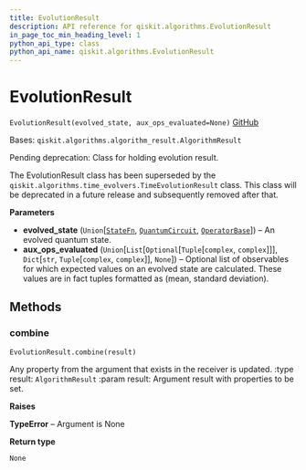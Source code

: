 ```yaml
---
title: EvolutionResult
description: API reference for qiskit.algorithms.EvolutionResult
in_page_toc_min_heading_level: 1
python_api_type: class
python_api_name: qiskit.algorithms.EvolutionResult
---
```


# EvolutionResult

<span id="qiskit.algorithms.EvolutionResult" />

`EvolutionResult(evolved_state, aux_ops_evaluated=None)` [GitHub](https://github.com/qiskit/qiskit/tree/stable/0.22/qiskit/algorithms/evolvers/evolution_result.py "view source code")

Bases: `qiskit.algorithms.algorithm_result.AlgorithmResult`

Pending deprecation: Class for holding evolution result.

The EvolutionResult class has been superseded by the `qiskit.algorithms.time_evolvers.TimeEvolutionResult` class. This class will be deprecated in a future release and subsequently removed after that.

**Parameters**

*   **evolved\_state** (`Union`\[[`StateFn`](qiskit.opflow.state_fns.StateFn "qiskit.opflow.state_fns.state_fn.StateFn"), [`QuantumCircuit`](qiskit.circuit.QuantumCircuit "qiskit.circuit.quantumcircuit.QuantumCircuit"), [`OperatorBase`](qiskit.opflow.OperatorBase "qiskit.opflow.operator_base.OperatorBase")]) – An evolved quantum state.
*   **aux\_ops\_evaluated** (`Union`\[`List`\[`Optional`\[`Tuple`\[`complex`, `complex`]]], `Dict`\[`str`, `Tuple`\[`complex`, `complex`]], `None`]) – Optional list of observables for which expected values on an evolved state are calculated. These values are in fact tuples formatted as (mean, standard deviation).

## Methods

### combine

<span id="qiskit.algorithms.EvolutionResult.combine" />

`EvolutionResult.combine(result)`

Any property from the argument that exists in the receiver is updated. :type result: `AlgorithmResult` :param result: Argument result with properties to be set.

**Raises**

**TypeError** – Argument is None

**Return type**

`None`

